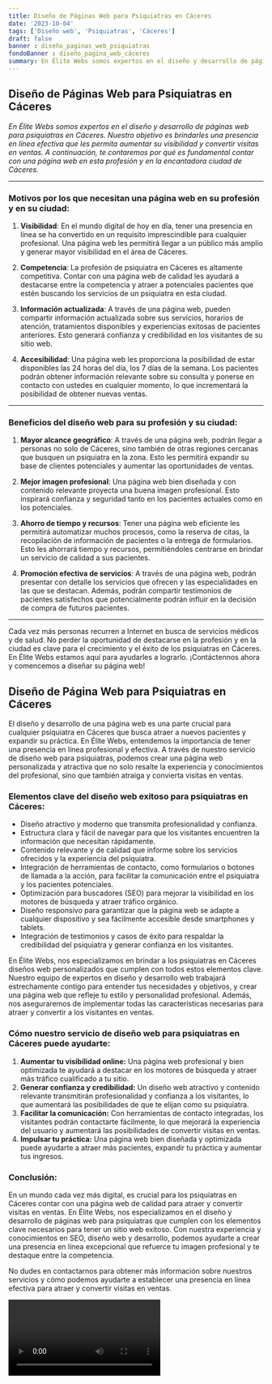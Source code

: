 ```yaml
---
title: Diseño de Páginas Web para Psiquiatras en Cáceres
date: '2023-10-04'
tags: ['Diseño web', 'Psiquiatras', 'Cáceres']
draft: false
banner : diseño_paginas_web_psiquiatras
fondoBanner : diseño_pagina_web_cáceres
summary: En Élite Webs somos expertos en el diseño y desarrollo de páginas web para psiquiatras en Cáceres. Nuestro objetivo es brindarles una presencia en línea efectiva que les permita aumentar su visibilidad y convertir visitas en ventas. A continuación, te contaremos por qué es fundamental contar con una página web en esta profesión y en la encantadora ciudad de Cáceres.
---
```


## Diseño de Páginas Web para Psiquiatras en Cáceres

*En Élite Webs somos expertos en el diseño y desarrollo de páginas web para psiquiatras en Cáceres. Nuestro objetivo es brindarles una presencia en línea efectiva que les permita aumentar su visibilidad y convertir visitas en ventas. A continuación, te contaremos por qué es fundamental contar con una página web en esta profesión y en la encantadora ciudad de Cáceres.*

---
### Motivos por los que necesitan una página web en su profesión y en su ciudad:
1. **Visibilidad**: En el mundo digital de hoy en día, tener una presencia en línea se ha convertido en un requisito imprescindible para cualquier profesional. Una página web les permitirá llegar a un público más amplio y generar mayor visibilidad en el área de Cáceres.

2. **Competencia**: La profesión de psiquiatra en Cáceres es altamente competitiva. Contar con una página web de calidad les ayudará a destacarse entre la competencia y atraer a potenciales pacientes que estén buscando los servicios de un psiquiatra en esta ciudad.

3. **Información actualizada**: A través de una página web, pueden compartir información actualizada sobre sus servicios, horarios de atención, tratamientos disponibles y experiencias exitosas de pacientes anteriores. Esto generará confianza y credibilidad en los visitantes de su sitio web.

4. **Accesibilidad**: Una página web les proporciona la posibilidad de estar disponibles las 24 horas del día, los 7 días de la semana. Los pacientes podrán obtener información relevante sobre su consulta y ponerse en contacto con ustedes en cualquier momento, lo que incrementará la posibilidad de obtener nuevas ventas.

---
### Beneficios del diseño web para su profesión y su ciudad:
1. **Mayor alcance geográfico**: A través de una página web, podrán llegar a personas no solo de Cáceres, sino también de otras regiones cercanas que busquen un psiquiatra en la zona. Esto les permitirá expandir su base de clientes potenciales y aumentar las oportunidades de ventas.

2. **Mejor imagen profesional**: Una página web bien diseñada y con contenido relevante proyecta una buena imagen profesional. Esto inspirará confianza y seguridad tanto en los pacientes actuales como en los potenciales.

3. **Ahorro de tiempo y recursos**: Tener una página web eficiente les permitirá automatizar muchos procesos, como la reserva de citas, la recopilación de información de pacientes o la entrega de formularios. Esto les ahorrará tiempo y recursos, permitiéndoles centrarse en brindar un servicio de calidad a sus pacientes.

4. **Promoción efectiva de servicios**: A través de una página web, podrán presentar con detalle los servicios que ofrecen y las especialidades en las que se destacan. Además, podrán compartir testimonios de pacientes satisfechos que potencialmente podrán influir en la decisión de compra de futuros pacientes.

---
Cada vez más personas recurren a Internet en busca de servicios médicos y de salud. No perder la oportunidad de destacarse en la profesión y en la ciudad es clave para el crecimiento y el éxito de los psiquiatras en Cáceres. En Élite Webs estamos aquí para ayudarles a lograrlo. ¡Contáctennos ahora y comencemos a diseñar su página web!

<GifSeo />

<Cta />

## Diseño de Página Web para Psiquiatras en Cáceres

El diseño y desarrollo de una página web es una parte crucial para cualquier psiquiatra en Cáceres que busca atraer a nuevos pacientes y expandir su práctica. En Élite Webs, entendemos la importancia de tener una presencia en línea profesional y efectiva. A través de nuestro servicio de diseño web para psiquiatras, podemos crear una página web personalizada y atractiva que no solo resalte la experiencia y conocimientos del profesional, sino que también atraiga y convierta visitas en ventas.

### Elementos clave del diseño web exitoso para psiquiatras en Cáceres:

- Diseño atractivo y moderno que transmita profesionalidad y confianza.
- Estructura clara y fácil de navegar para que los visitantes encuentren la información que necesitan rápidamente.
- Contenido relevante y de calidad que informe sobre los servicios ofrecidos y la experiencia del psiquiatra.
- Integración de herramientas de contacto, como formularios o botones de llamada a la acción, para facilitar la comunicación entre el psiquiatra y los pacientes potenciales.
- Optimización para buscadores (SEO) para mejorar la visibilidad en los motores de búsqueda y atraer tráfico orgánico.
- Diseño responsivo para garantizar que la página web se adapte a cualquier dispositivo y sea fácilmente accesible desde smartphones y tablets.
- Integración de testimonios y casos de éxito para respaldar la credibilidad del psiquiatra y generar confianza en los visitantes.

En Élite Webs, nos especializamos en brindar a los psiquiatras en Cáceres diseños web personalizados que cumplen con todos estos elementos clave. Nuestro equipo de expertos en diseño y desarrollo web trabajará estrechamente contigo para entender tus necesidades y objetivos, y crear una página web que refleje tu estilo y personalidad profesional. Además, nos aseguraremos de implementar todas las características necesarias para atraer y convertir a los visitantes en ventas.

### Cómo nuestro servicio de diseño web para psiquiatras en Cáceres puede ayudarte:

1. **Aumentar tu visibilidad online:** Una página web profesional y bien optimizada te ayudará a destacar en los motores de búsqueda y atraer más tráfico cualificado a tu sitio.
2. **Generar confianza y credibilidad:** Un diseño web atractivo y contenido relevante transmitirán profesionalidad y confianza a los visitantes, lo que aumentará las posibilidades de que te elijan como su psiquiatra.
3. **Facilitar la comunicación:** Con herramientas de contacto integradas, los visitantes podrán contactarte fácilmente, lo que mejorará la experiencia del usuario y aumentará las posibilidades de convertir visitas en ventas.
4. **Impulsar tu práctica:** Una página web bien diseñada y optimizada puede ayudarte a atraer más pacientes, expandir tu práctica y aumentar tus ingresos.

### Conclusión:

En un mundo cada vez más digital, es crucial para los psiquiatras en Cáceres contar con una página web de calidad para atraer y convertir visitas en ventas. En Élite Webs, nos especializamos en el diseño y desarrollo de páginas web para psiquiatras que cumplen con los elementos clave necesarios para tener un sitio web exitoso. Con nuestra experiencia y conocimientos en SEO, diseño web y desarrollo, podemos ayudarte a crear una presencia en línea excepcional que refuerce tu imagen profesional y te destaque entre la competencia.

No dudes en contactarnos para obtener más información sobre nuestros servicios y cómo podemos ayudarte a establecer una presencia en línea efectiva para atraer y convertir visitas en ventas.

<Video />

<CtaBot job='Psiquiatras' city='Cáceres'/>

<Gmaps query='Cáceres+españa+maps' />
